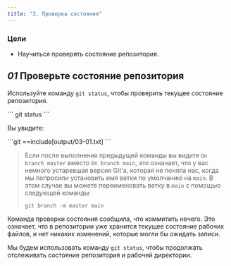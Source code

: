 ```yaml
---
title: "3. Проверка состояния"
---
```


### Цели

- Научиться проверять состояние репозитория.

## _01_ Проверьте состояние репозитория

Используйте команду `git status`, чтобы проверить текущее состояние репозитория.

<Run>
```
git status
```
</Run>

Вы увидите:

<Output>
```git
==include[output/03-01.txt]
```
</Output>

> Если после выполнения предыдущей команды вы видите `On branch master` вместо `On branch main`, это означает, что у вас немного устаревшая версия Git'а, которая не поняла нас, когда мы попросили установить имя ветки по умолчанию на `main`. В этом случае вы можете переименовать ветку в `main` с помощью следующей команды:
> ```
> git branch -m master main
> ```

Команда проверки состояния сообщила, что коммитить нечего. Это означает, что в репозитории уже хранится текущее состояние рабочих файлов, и нет никаких изменений, которые могли бы ожидать записи.

Мы будем использовать команду `git status`, чтобы продолжать отслеживать состояние репозитория и рабочей директории.
